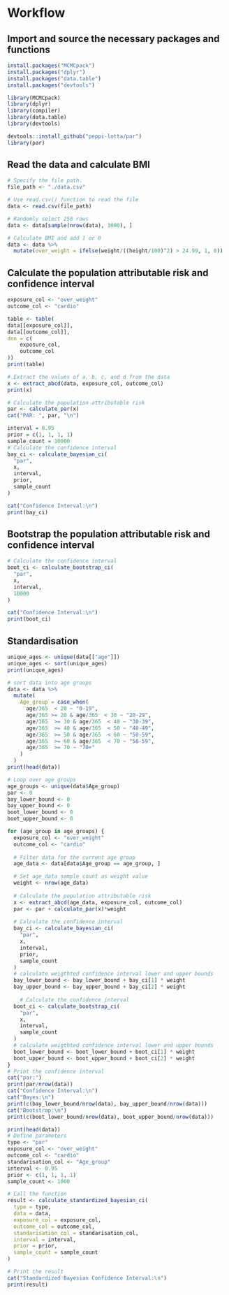 # Workflow

## Import and source the necessary packages and functions

```r
install.packages("MCMCpack")
install.packages("dplyr")
install.packages("data.table")
install.packages("devtools")
```

```r
library(MCMCpack)
library(dplyr)
library(compiler)
library(data.table)
library(devtools)
```

```r
devtools::install_github("peppi-lotta/par")
library(par)
```

## Read the data and calculate BMI

```r
# Specify the file path.
file_path <- "./data.csv"

# Use read.csv() function to read the file
data <- read.csv(file_path)

# Randomly select 250 rows
data <- data[sample(nrow(data), 1000), ]

# Calculate BMI and add 1 or 0
data <- data %>%
  mutate(over_weight = ifelse(weight/((height/100)^2) > 24.99, 1, 0))
```

## Calculate the population attributable risk and confidence interval

```r
exposure_col <- "over_weight"
outcome_col <- "cardio"

table <- table(
data[[exposure_col]],
data[[outcome_col]],
dnn = c(
    exposure_col,
    outcome_col
))
print(table)

# Extract the values of a, b, c, and d from the data
x <- extract_abcd(data, exposure_col, outcome_col)
print(x)

# Calculate the population attributable risk
par <- calculate_par(x)
cat("PAR: ", par, "\n")
```

```r
interval = 0.95
prior = c(1, 1, 1, 1)
sample_count = 10000
# Calculate the confidence interval
bay_ci <- calculate_bayesian_ci(
  "par",
  x,
  interval,
  prior,
  sample_count
)

cat("Confidence Interval:\n")
print(bay_ci)
```

## Bootstrap the population attributable risk and confidence interval

```r
# Calculate the confidence interval
boot_ci <- calculate_bootstrap_ci(
  "par",
  x,
  interval,
  10000
)

cat("Confidence Interval:\n")
print(boot_ci)
```

## Standardisation
```r
unique_ages <- unique(data[["age"]])
unique_ages <- sort(unique_ages)
print(unique_ages)

# sort data into age groups
data <- data %>%
  mutate(
    Age_group = case_when(
      age/365  < 20 ~ "0-19",
      age/365 >= 20 & age/365  < 30 ~ "20-29",
      age/365  >= 30 & age/365  < 40 ~ "30-39",
      age/365  >= 40 & age/365  < 50 ~ "40-49",
      age/365  >= 50 & age/365  < 60 ~ "50-59",
      age/365  >= 60 & age/365  < 70 ~ "50-59",
      age/365  >= 70 ~ "70+"
    )
  )
print(head(data))
```

```r
# Loop over age groups
age_groups <- unique(data$Age_group)
par <- 0
bay_lower_bound <- 0
bay_upper_bound <- 0
boot_lower_bound <- 0
boot_upper_bound <- 0

for (age_group in age_groups) {
  exposure_col <- "over_weight"
  outcome_col <- "cardio"
  
  # Filter data for the current age group
  age_data <- data[data$Age_group == age_group, ]

  # Set age_data sample count as weight value
  weight <- nrow(age_data)
  
  # Calculate the population attributable risk
  x <- extract_abcd(age_data, exposure_col, outcome_col)
  par <- par + calculate_par(x)*weight
  
  # Calculate the confidence interval
  bay_ci <- calculate_bayesian_ci(
    "par",
    x,
    interval,
    prior,
    sample_count
  )
  # calculate weigthted confidence interval lower and upper bounds
  bay_lower_bound <- bay_lower_bound + bay_ci[1] * weight
  bay_upper_bound <- bay_upper_bound + bay_ci[2] * weight
  
    # Calculate the confidence interval
  boot_ci <- calculate_bootstrap_ci(
    "par",
    x,
    interval,
    sample_count
  )
  # calculate weigthted confidence interval lower and upper bounds
  boot_lower_bound <- boot_lower_bound + boot_ci[1] * weight
  boot_upper_bound <- boot_upper_bound + boot_ci[2] * weight
}
# Print the confidence interval
cat("par:")
print(par/nrow(data))
cat("Confidence Interval:\n")
cat("Bayes:\n")
print(c(bay_lower_bound/nrow(data), bay_upper_bound/nrow(data)))
cat("Bootstrap:\n")
print(c(boot_lower_bound/nrow(data), boot_upper_bound/nrow(data)))
```

```r
print(head(data))
# Define parameters
type <- "par"
exposure_col <- "over_weight"
outcome_col <- "cardio"
standarisation_col <- "Age_group"
interval <- 0.95
prior <- c(1, 1, 1, 1)
sample_count <- 1000

# Call the function
result <- calculate_standardized_bayesian_ci(
  type = type,
  data = data,
  exposure_col = exposure_col,
  outcome_col = outcome_col,
  standarisation_col = standarisation_col,
  interval = interval,
  prior = prior,
  sample_count = sample_count
)

# Print the result
cat("Standardized Bayesian Confidence Interval:\n")
print(result)
```